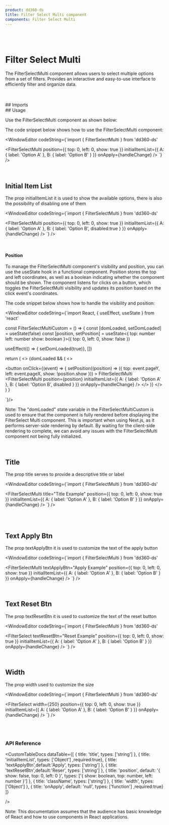 ```yaml
---
product: dd360-ds
title: Filter Select Multi component
components: Filter Select Multi
---
```


<br />
<br />

# <span name="floating-nav">Filter Select Multi</span>

The FilterSelectMulti component allows users to select multiple options from a set of filters. Provides an interactive and easy-to-use interface to efficiently filter and organize data.

<br />
<br />
## <span name="floating-nav">Imports</span>

<WindowEditor codeString="import { FilterSelectMulti } from 'dd360-ds'" />

<br />
## <span name="floating-nav">Usage</span>

Use the FilterSelectMulti component as shown below:

<ContainerComponentDoc className="gap-y-2">
 <FilterSelectCustom isMulti />
</ContainerComponentDoc>

The code snippet below shows how to use the FilterSelectMulti component:

<WindowEditor
    codeString={`import { FilterSelectMulti } from 'dd360-ds'
  
<FilterSelectMulti
    position={{
      top: 0,
      left: 0,
      show: true
    }}
    initialItemList={{
      A: {
        label: 'Option A'
      },
      B: {
        label: 'Option B'
      }
    }}
    onApply={handleChange}
/>
`}
/>

<br />

## <span name="floating-nav">Initial Item List</span>

The prop <span className='border border-gray-300 bg-gray-200 p-1'>initialItemList</span> it is used to show the available options, there is also the possibility of disabling one of them
<ContainerComponentDoc className="gap-y-2">
 <FilterSelectCustom disabled isMulti />
</ContainerComponentDoc>


<WindowEditor
    codeString={`import { FilterSelectMulti } from 'dd360-ds'
  
<FilterSelectMulti
    position={{
      top: 0,
      left: 0,
      show: true
    }}
    initialItemList={{
      A: {
        label: 'Option A'
      },
      B: {
        label: 'Option B',
        disabled:true
      }
    }}
    onApply={handleChange}
/>
`}
/>

<br />

#### <span name="floating-nav">Position</span>

To manage the FilterSelectMulti component's visibility and position, you can use the useState hook in a functional component. Position stores the top and left coordinates, as well as a boolean indicating whether the component should be shown. The component listens for clicks on a button, which toggles the FilterSelectMulti visibility and updates its position based on the click event's coordinates.

<ContainerComponentDoc>
  <FilterSelectCustom  isMulti/>
</ContainerComponentDoc>

The code snippet below shows how to handle the visibility and position:

<WindowEditor
    codeString={`import React, { useEffect, useState } from 'react'

const FilterSelectMultiCustom = () => {
 const [domLoaded, setDomLoaded] = useState<boolean>(false)
 const [position, setPosition] = useState<{
    top: number
    left: number
    show: boolean
  }>({
    top: 0,
    left: 0,
    show: false
  })

  useEffect(() => { setDomLoaded(true)}, [])

  return (
    <>
      {domLoaded && (
        <>
          <div className="h-8">
            <button  onClick={(event) => {
              setPosition((position) => ({
                top: event.pageY,
                left: event.pageX,
                show: !position.show
              }))
            >
              <Flex gap="3" justifyContent="center" alignItems="center">
                <Text className="mt-0.5 mr-1" bold>
                  FilterSelectMulti
                </Text>
                <FilterIcon className="w-4 h-4" />
              </Flex>
            </button>
          </div>
            <FilterSelectMulti
              position={position}
              initialItemList={{
                A: {
                  label: 'Option A'
                },
                B: {
                  label: 'Option B',
                  disabled
                }
              }}
              onApply={handleChange}
            />
        </>
      )}
    </>
  )
}

 `}/>

Note: The "domLoaded" state variable in the FilterSelectMultiCustom is used to ensure that the component is fully rendered before displaying the FilterSelect Multi component. This is important when using Next.js, as it performs server-side rendering by default. By waiting for the client-side rendering to complete, we can avoid any issues with the FilterSelectMulti component not being fully initialized.

<br/>

## <span name="floating-nav">Title</span>

The prop <span className='border border-gray-300 bg-gray-200 p-1'>title</span> serves to provide a descriptive title or label

<ContainerComponentDoc className="gap-y-2">
 <FilterSelectCustom isMulti title="Title Example" />
</ContainerComponentDoc>


<WindowEditor
    codeString={`import { FilterSelectMulti } from 'dd360-ds'
  
<FilterSelectMulti
    title="Title Example"
    position={{
      top: 0,
      left: 0,
      show: true
    }}
    initialItemList={{
      A: {
        label: 'Option A'
      },
      B: {
        label: 'Option B'
      }
    }}
    onApply={handleChange}
/>
`}
/>

<br />

<br />

## <span name="floating-nav">Text Apply Btn</span>

The prop <span className='border border-gray-300 bg-gray-200 p-1'>textApplyBtn</span> it is used to customize the text of the apply button

<ContainerComponentDoc className="gap-y-2">
 <FilterSelectCustom isMulti textApplyBtn="Apply Example"/>
</ContainerComponentDoc>


<WindowEditor
    codeString={`import { FilterSelectMulti } from 'dd360-ds'
  
<FilterSelectMulti
    textApplyBtn="Apply Example"
    position={{
      top: 0,
      left: 0,
      show: true
    }}
    initialItemList={{
      A: {
        label: 'Option A'
      },
      B: {
        label: 'Option B'
      }
    }}
    onApply={handleChange}
/>
`}
/>

<br />

## <span name="floating-nav">Text Reset Btn</span>

The prop <span className='border border-gray-300 bg-gray-200 p-1'>textResetBtn</span> it is used to customize the text of the reset button

<ContainerComponentDoc className="gap-y-2">
 <FilterSelectCustom isMulti textResetBtn="Reset Example"/>
</ContainerComponentDoc>


<WindowEditor
    codeString={`import { FilterSelectMulti } from 'dd360-ds'
  
<FilterSelect
    textResetBtn="Reset Example"
    position={{
      top: 0,
      left: 0,
      show: true
    }}
    initialItemList={{
      A: {
        label: 'Option A'
      },
      B: {
        label: 'Option B'
      }
    }}
    onApply={handleChange}
/>
`}
/>

<br />

## <span name="floating-nav">Width</span>

The prop <span className='border border-gray-300 bg-gray-200 p-1'>width</span> used to customize the size

<ContainerComponentDoc className="gap-y-2">
 <FilterSelectCustom isMulti width={250}/>
</ContainerComponentDoc>


<WindowEditor
    codeString={`import { FilterSelectMulti } from 'dd360-ds'
  
<FilterSelect
    width={250}
    position={{
      top: 0,
      left: 0,
      show: true
    }}
    initialItemList={{
      A: {
        label: 'Option A'
      },
      B: {
        label: 'Option B'
      }
    }}
    onApply={handleChange}
/>
`}
/>

<br />
<br />

### <span name="floating-nav">API Reference</span>

<CustomTableDocs
    dataTable={[
        { title: 'title', types: ['string'] },
		    { title: 'initialItemList', types: ['Object'] ,required:true},
        { title: 'textApplyBtn',default:'Apply', types: ['string'] },
        { title: 'textResetBtn',default:'Reser', types: ['string'] },
        {
         title: 'position',
         default: '{ show: false, top: 0, left: 0 }',
         types: ['{ show: boolean, top: number, left: number }']
        },
        { title: 'className', types: ['string'] },
        { title: 'width', types: ['Object'] },
	    { title: 'onApply', default: 'null', types: ['function'] ,required:true}
    ]}

/>

Note: This documentation assumes that the audience has basic knowledge of React and how to use components in React applications.
